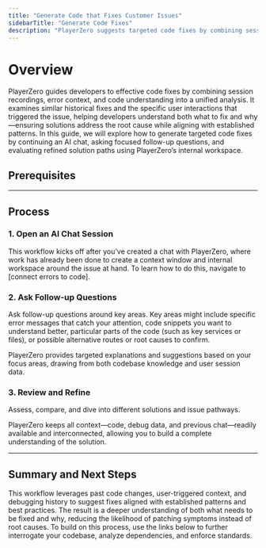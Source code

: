 ```yaml
---
title: "Generate Code that Fixes Customer Issues"
sidebarTitle: "Generate Code Fixes"
description: "PlayerZero suggests targeted code fixes by combining session data, code context, and historical patterns to resolve issues at their root."
---
```




# Overview
PlayerZero guides developers to effective code fixes by combining session recordings, error context, and code understanding into a unified analysis. It examines similar historical fixes and the specific user interactions that triggered the issue, helping developers understand both what to fix and why—ensuring solutions address the root cause while aligning with established patterns. In this guide, we will explore how to generate targeted code fixes by continuing an AI chat, asking focused follow-up questions, and evaluating refined solution paths using PlayerZero’s internal workspace.

## Prerequisites

<SourceControlManagement/>

<WebSdk/>

---

## Process
### 1. Open an AI Chat Session

This workflow kicks off after you’ve created a chat with PlayerZero, where work has already been done to create a context window and internal workspace around the issue at hand. To learn how to do this, navigate to [connect errors to code].

### 2. Ask Follow-up Questions

Ask follow-up questions around key areas. Key areas might include specific error messages that catch your attention, code snippets you want to understand better, particular parts of the code (such as key services or files), or possible alternative routes or root causes to confirm.

PlayerZero provides targeted explanations and suggestions based on your focus areas, drawing from both codebase knowledge and user session data.

### 3. Review and Refine
Assess, compare, and dive into different solutions and issue pathways.

<Note> PlayerZero keeps all context—code, debug data, and previous chat—readily available and interconnected, allowing you to build a complete understanding of the solution.</Note>

---

## Summary and Next Steps
This workflow leverages past code changes, user-triggered context, and debugging history to suggest fixes aligned with established patterns and best practices. The result is a deeper understanding of both what needs to be fixed and why, reducing the likelihood of patching symptoms instead of root causes. To build on this process, use the links below to further interrogate your codebase, analyze dependencies, and enforce standards.
